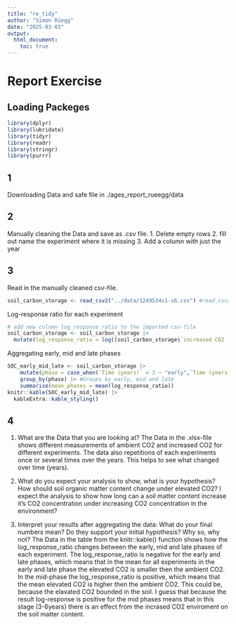 ```yaml
---
title: "re_tidy"
author: "Simon Rüegg"
date: "2025-03-03"
output: 
  html_document: 
    toc: true
---
```


# Report Exercise

## Loading Packeges

```r
library(dplyr)
library(lubridate)
library(tidyr)
library(readr)
library(stringr)
library(purrr)
```

## 1

Downloading Data and safe file in ./ages_report_rueegg/data

## 2

Manually cleaning the Data and save as .csv file. 1. Delete empty rows 2. fill out name the experiment where it is missing 3. Add a column with just the year

## 3

Read in the manually cleaned csv-file.

```r
soil_carbon_storage <- read_csv2("../data/1249534s1-s6.csv") #read_csv2 for semicolons
```

Log-response ratio for each experiment

```r
# add new column log_response_ratio to the imported csv-file
soil_carbon_storage <- soil_carbon_storage |> 
  mutate(log_response_ratio = log((soil_carbon_storage$`increased CO2 (mean)`/soil_carbon_storage$`ambient CO2 (mean)`)))
```

Aggregating early, mid and late phases

```r
SOC_early_mid_late <- soil_carbon_storage |>
    mutate(phase = case_when(`Time (years)` < 3 ~ "early",`Time (years)` >=3 & `Time (years)` <= 6 ~ "mid",`Time (years)` > 6 ~ "late")) |>  # case_when the set a new column for early, mid and late phase
    group_by(phase) |> #Groups by early, mid and late
    summarise(mean_phases = mean(log_response_ratio))
knitr::kable(SOC_early_mid_late) |>
  kableExtra::kable_styling()
```

## 4

1. What are the Data that you are looking at? The Data in the .xlsx-file shows different measurements of ambient CO2 and increased CO2 for different experiments. The data also repetitions of each experiments once or several times over the years. This helps to see what changed over time (years).

2.  What do you expect your analysis to show, what is your hypothesis? How should soil organic matter content change under elevated CO2? I expect the analysis to show how long can a soil matter content increase it's CO2 concentration under increasing CO2 concentration in the environment?

3.  Interpret your results after aggregating the data: What do your final numbers mean? Do they support your initial hypothesis? Why so, why not? The Data in the table from the knitr::kable() function shows how the log_response_ratio changes between the early, mid and late phases of each experiment. The log_response_ratio is negative for the early and late phases, which means that in the mean for all experiments in the early and late phase the elevated CO2 is smaller then the ambient CO2. In the mid-phase the log_response_ratio is positive, which means that the mean elevated CO2 is higher then the ambient CO2. This could be, because the elavated CO2 bounded in the soil. I guess that because the result log-response is positive for the mid phases means that in this stage (3-6years) there is an effect from the incrased CO2 enviroment on the soil matter content.
